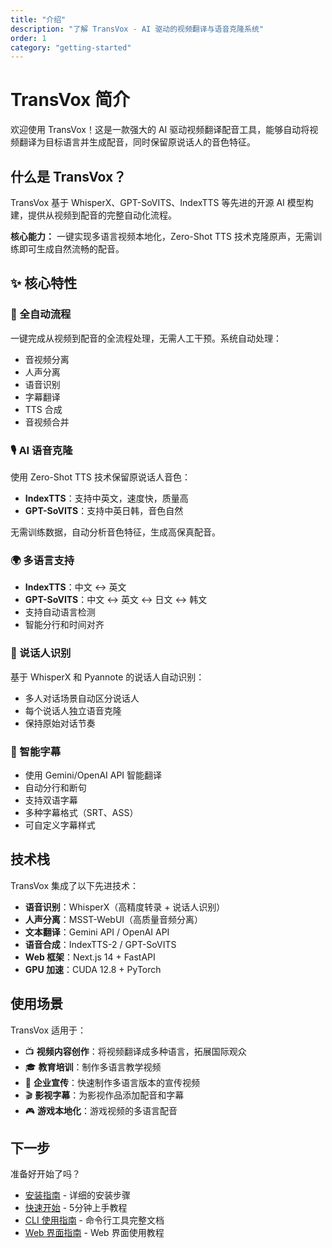 ```yaml
---
title: "介绍"
description: "了解 TransVox - AI 驱动的视频翻译与语音克隆系统"
order: 1
category: "getting-started"
---
```


# TransVox 简介

欢迎使用 TransVox！这是一款强大的 AI 驱动视频翻译配音工具，能够自动将视频翻译为目标语言并生成配音，同时保留原说话人的音色特征。

## 什么是 TransVox？

TransVox 基于 WhisperX、GPT-SoVITS、IndexTTS 等先进的开源 AI 模型构建，提供从视频到配音的完整自动化流程。

**核心能力：** 一键实现多语言视频本地化，Zero-Shot TTS 技术克隆原声，无需训练即可生成自然流畅的配音。

## ✨ 核心特性

### 🤖 全自动流程
一键完成从视频到配音的全流程处理，无需人工干预。系统自动处理：
- 音视频分离
- 人声分离
- 语音识别
- 字幕翻译
- TTS 合成
- 音视频合并

### 🎙️ AI 语音克隆
使用 Zero-Shot TTS 技术保留原说话人音色：
- **IndexTTS**：支持中英文，速度快，质量高
- **GPT-SoVITS**：支持中英日韩，音色自然

无需训练数据，自动分析音色特征，生成高保真配音。

### 🌍 多语言支持
- **IndexTTS**：中文 ↔ 英文
- **GPT-SoVITS**：中文 ↔ 英文 ↔ 日文 ↔ 韩文
- 支持自动语言检测
- 智能分行和时间对齐

### 👥 说话人识别
基于 WhisperX 和 Pyannote 的说话人自动识别：
- 多人对话场景自动区分说话人
- 每个说话人独立语音克隆
- 保持原始对话节奏

### 📝 智能字幕
- 使用 Gemini/OpenAI API 智能翻译
- 自动分行和断句
- 支持双语字幕
- 多种字幕格式（SRT、ASS）
- 可自定义字幕样式

## 技术栈

TransVox 集成了以下先进技术：

- **语音识别**：WhisperX（高精度转录 + 说话人识别）
- **人声分离**：MSST-WebUI（高质量音频分离）
- **文本翻译**：Gemini API / OpenAI API
- **语音合成**：IndexTTS-2 / GPT-SoVITS
- **Web 框架**：Next.js 14 + FastAPI
- **GPU 加速**：CUDA 12.8 + PyTorch

## 使用场景

TransVox 适用于：

- 📺 **视频内容创作**：将视频翻译成多种语言，拓展国际观众
- 🎓 **教育培训**：制作多语言教学视频
- 📢 **企业宣传**：快速制作多语言版本的宣传视频
- 🎬 **影视字幕**：为影视作品添加配音和字幕
- 🎮 **游戏本地化**：游戏视频的多语言配音

## 下一步

准备好开始了吗？

- [安装指南](/docs/getting-started/installation) - 详细的安装步骤
- [快速开始](/docs/getting-started/quick-start) - 5分钟上手教程
- [CLI 使用指南](/docs/guide/cli-usage) - 命令行工具完整文档
- [Web 界面指南](/docs/guide/web-interface) - Web 界面使用教程
